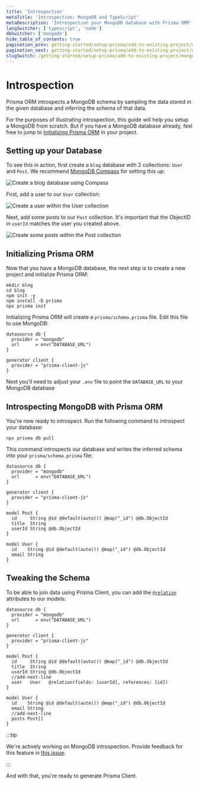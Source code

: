 ```yaml
---
title: 'Introspection'
metaTitle: 'Introspection: MongoDB and TypeScript'
metaDescription: 'Introspection your MongoDB database with Prisma ORM'
langSwitcher: ['typescript', 'node']
dbSwitcher: ['mongodb']
hide_table_of_contents: true
pagination_prev: getting-started/setup-prisma/add-to-existing-project/mongodb/connect-your-database-typescript-mongodb
pagination_next: getting-started/setup-prisma/add-to-existing-project/mongodb/install-prisma-client-typescript-mongodb
slugSwitch: /getting-started/setup-prisma/add-to-existing-project/mongodb/introspection-
---
```

 
# Introspection

Prisma ORM introspects a MongoDB schema by sampling the data stored in the given database and inferring the schema of that data.

For the purposes of illustrating introspection, this guide will help you setup a MongoDB from scratch. But if you have a MongoDB database already, feel free to jump to [Initializing Prisma ORM](#initializing-prisma-orm) in your project.

## Setting up your Database

To see this in action, first create a `blog` database with 2 collections: `User` and `Post`. We recommend [MongoDB Compass](https://www.mongodb.com/products/tools/compass) for setting this up:

![Create a blog database using Compass](/img/getting-started/1-create-database.jpg)

First, add a user to our `User` collection:

![Create a user within the User collection](/img/getting-started/2-create-user.jpg)

Next, add some posts to our `Post` collection. It's important that the ObjectID in `userId` matches the user you created above.

![Create some posts within the Post collection](/img/getting-started/3-create-posts.jpg)

## Initializing Prisma ORM

Now that you have a MongoDB database, the next step is to create a new project and initialize Prisma ORM:

```terminal copy
mkdir blog
cd blog
npm init -y
npm install -D prisma
npx prisma init
```

Initializing Prisma ORM will create a `prisma/schema.prisma` file. Edit this file to use MongoDB:

```prisma file=prisma/schema.prisma showLineNumbers
datasource db {
  provider = "mongodb"
  url      = env("DATABASE_URL")
}

generator client {
  provider = "prisma-client-js"
}
```

Next you'll need to adjust your `.env` file to point the `DATABASE_URL` to your MongoDB database

## Introspecting MongoDB with Prisma ORM

You're now ready to introspect. Run the following command to introspect your database:

```terminal copy
npx prisma db pull
```

This command introspects our database and writes the inferred schema into your `prisma/schema.prisma` file:

```prisma file=prisma/schema.prisma showLineNumbers
datasource db {
  provider = "mongodb"
  url      = env("DATABASE_URL")
}

generator client {
  provider = "prisma-client-js"
}

model Post {
  id     String @id @default(auto()) @map("_id") @db.ObjectId
  title  String
  userId String @db.ObjectId
}

model User {
  id    String @id @default(auto()) @map("_id") @db.ObjectId
  email String
}
```

## Tweaking the Schema

To be able to join data using Prisma Client, you can add the [`@relation`](/orm/reference/prisma-schema-reference#relation) attributes to our models:

```prisma file=prisma/schema.prisma highlight=14;add|20;add showLineNumbers
datasource db {
  provider = "mongodb"
  url      = env("DATABASE_URL")
}

generator client {
  provider = "prisma-client-js"
}

model Post {
  id     String @id @default(auto()) @map("_id") @db.ObjectId
  title  String
  userId String @db.ObjectId
  //add-next-line
  user   User   @relation(fields: [userId], references: [id])
}

model User {
  id    String @id @default(auto()) @map("_id") @db.ObjectId
  email String
  //add-next-line
  posts Post[]
}
```

:::tip

We're actively working on MongoDB introspection. Provide feedback for this feature in [this issue](https://github.com/prisma/prisma/issues/8241).

:::

And with that, you're ready to generate Prisma Client.
